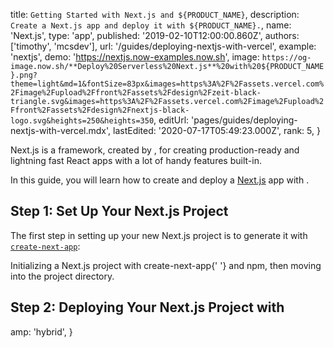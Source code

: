 
  title: `Getting Started with Next.js and ${PRODUCT_NAME}`,
  description: `Create a Next.js app and deploy it with ${PRODUCT_NAME}.`,
  name: 'Next.js',
  type: 'app',
  published: '2019-02-10T12:00:00.860Z',
  authors: ['timothy', 'mcsdev'],
  url: '/guides/deploying-nextjs-with-vercel',
  example: 'nextjs',
  demo: 'https://nextjs.now-examples.now.sh',
  image: `https://og-image.now.sh/**Deploy%20Serverless%20Next.js**%20with%20${PRODUCT_NAME}.png?theme=light&md=1&fontSize=83px&images=https%3A%2F%2Fassets.vercel.com%2Fimage%2Fupload%2Ffront%2Fassets%2Fdesign%2Fzeit-black-triangle.svg&images=https%3A%2F%2Fassets.vercel.com%2Fimage%2Fupload%2Ffront%2Fassets%2Fdesign%2Fnextjs-black-logo.svg&heights=250&heights=350`,
  editUrl: 'pages/guides/deploying-nextjs-with-vercel.mdx',
  lastEdited: '2020-07-17T05:49:23.000Z',
  rank: 5,
}

Next.js is a framework, created by [<OrgName />](/), for creating production-ready and lightning fast React apps with a lot of handy features built-in.

In this guide, you will learn how to create and deploy a [Next.js](https://nextjs.org/) app with [<ProductName />](/).

## Step 1: Set Up Your Next.js Project

The first step in setting up your new Next.js project is to generate it with [`create-next-app`](https://github.com/vercel/next.js#quick-start):

<Snippet
  width="100%"
  dark
  text="npm init next-app my-next-app && cd my-next-app"
/>
<Caption>
  Initializing a Next.js project with <InlineCode>create-next-app</InlineCode>{' '}
  and <Link href="https://www.npmjs.com/">npm</Link>, then moving into the
  project directory.
</Caption>

## Step 2: Deploying Your Next.js Project with <NameWrapper name={PRODUCT_NAME} />

<DeploySection meta={meta} />


  amp: 'hybrid',
}
